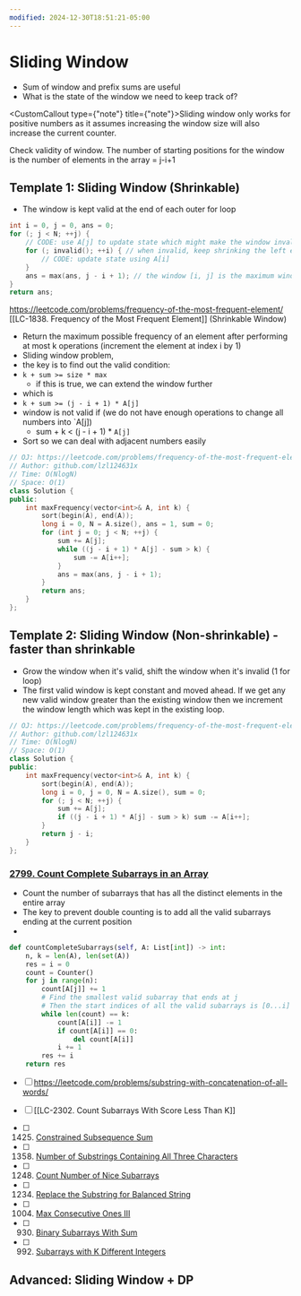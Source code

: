 ```yaml
---
modified: 2024-12-30T18:51:21-05:00
---
```

# Sliding Window

- Sum of window and prefix sums are useful
- What is the state of the window we need to keep track of?

<CustomCallout type={"note"} title={"note"}>Sliding window only works for positive numbers as it assumes increasing the window size will also increase the current counter.</CustomCallout>

Check validity of window.
The number of starting positions for the window is the number of elements in the array = j-i+1

## Template 1: Sliding Window (Shrinkable)

- The window is kept valid at the end of each outer for loop

```cpp
int i = 0, j = 0, ans = 0;
for (; j < N; ++j) {
    // CODE: use A[j] to update state which might make the window invalid
    for (; invalid(); ++i) { // when invalid, keep shrinking the left edge until it's valid again
        // CODE: update state using A[i]
    }
    ans = max(ans, j - i + 1); // the window [i, j] is the maximum window we've found thus far
}
return ans;
```

https://leetcode.com/problems/frequency-of-the-most-frequent-element/
\[[LC-1838. Frequency of the Most Frequent Element]\] (Shrinkable Window)

- Return the maximum possible frequency of an element after performing at most k operations (increment the element at index i by 1)
- Sliding window problem,
- the key is to find out the valid condition:
- `k + sum >= size * max`
  - if this is true, we can extend the window further
- which is
- `k + sum >= (j - i + 1) * A[j]`
- window is not valid if (we do not have enough operations to change all numbers into \`A[j])
  - sum + k < (j - i + 1) * `A[j]`
- Sort so we can deal with adjacent numbers easily

```cpp
// OJ: https://leetcode.com/problems/frequency-of-the-most-frequent-element/
// Author: github.com/lzl124631x
// Time: O(NlogN)
// Space: O(1)
class Solution {
public:
    int maxFrequency(vector<int>& A, int k) {
        sort(begin(A), end(A));
        long i = 0, N = A.size(), ans = 1, sum = 0;
        for (int j = 0; j < N; ++j) {
            sum += A[j];
            while ((j - i + 1) * A[j] - sum > k) {
	            sum -= A[i++];
            }
            ans = max(ans, j - i + 1);
        }
        return ans;
    }
};
```

## Template 2: Sliding Window (Non-shrinkable) - faster than shrinkable

- Grow the window when it's valid, shift the window when it's invalid (1 for loop)
- The first valid window is kept constant and moved ahead. If we get any new valid window greater than the existing window then we increment the window length which was kept in the existing loop.

```cpp
// OJ: https://leetcode.com/problems/frequency-of-the-most-frequent-element/
// Author: github.com/lzl124631x
// Time: O(NlogN)
// Space: O(1)
class Solution {
public:
    int maxFrequency(vector<int>& A, int k) {
        sort(begin(A), end(A));
        long i = 0, j = 0, N = A.size(), sum = 0;
        for (; j < N; ++j) {
            sum += A[j];
            if ((j - i + 1) * A[j] - sum > k) sum -= A[i++];
        }
        return j - i;
    }
};
```

### [2799. Count Complete Subarrays in an Array](https://leetcode.com/problems/count-complete-subarrays-in-an-array/)

- Count the number of subarrays that has all the distinct elements in the entire array
- The key to prevent double counting is to add all the valid subarrays ending at the current position
-

```python
def countCompleteSubarrays(self, A: List[int]) -> int:
	n, k = len(A), len(set(A))
	res = i = 0
	count = Counter()
	for j in range(n):
		count[A[j]] += 1
		# Find the smallest valid subarray that ends at j
		# Then the start indices of all the valid subarrays is [0...i] 
		while len(count) == k:
			count[A[i]] -= 1
			if count[A[i]] == 0:
				del count[A[i]]
			i += 1
		res += i
	return res
```

- [ ] https://leetcode.com/problems/substring-with-concatenation-of-all-words/

- [ ] \[[LC-2302. Count Subarrays With Score Less Than K]\]

- [ ] 1425. [Constrained Subsequence Sum](<https://leetcode.com/problems/constrained-subsequence-sum/discuss/597751/JavaC++Python-O(N)-Decreasing-Deque>)

- [ ] 1358. [Number of Substrings Containing All Three Characters](https://leetcode.com/problems/number-of-substrings-containing-all-three-characters/discuss/516977/JavaC++Python-Easy-and-Concise)

- [ ] 1248. [Count Number of Nice Subarrays](<https://leetcode.com/problems/count-number-of-nice-subarrays/discuss/419378/JavaC%2B%2BPython-Sliding-Window-atMost(K)-atMost(K-1)>)

- [ ] 1234. [Replace the Substring for Balanced String](https://leetcode.com/problems/replace-the-substring-for-balanced-string/discuss/408978/javacpython-sliding-window/367697)

- [ ] 1004. [Max Consecutive Ones III](https://leetcode.com/problems/max-consecutive-ones-iii/discuss/247564/JavaC%2B%2BPython-Sliding-Window)

- [ ] 930. [Binary Subarrays With Sum](https://leetcode.com/problems/binary-subarrays-with-sum/discuss/186683/)

- [ ] 992. [Subarrays with K Different Integers](https://leetcode.com/problems/subarrays-with-k-different-integers/discuss/523136/JavaC%2B%2BPython-Sliding-Window)

## Advanced: Sliding Window + DP
